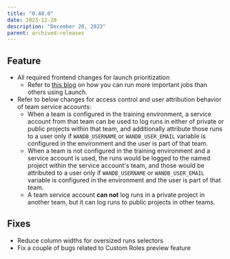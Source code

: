 ```yaml
---
title: "0.48.0"
date: 2023-12-20
description: "December 20, 2023"
parent: archived-releases
---
```



<Warning>
<Text/>
</Warning>

## Feature

* All required frontend changes for launch prioritization
  * Refer to [this blog](https://wandb.ai/wandb_fc/launch-releases/reports/Introducing-Priority-Based-Job-Management-with-W-B-Launch--Vmlldzo2MzE2NjI2) on how you can run more important jobs than others using Launch. 
* Refer to below changes for access control and user attribution behavior of team service accounts:
  * When a team is configured in the training environment, a service account from that team can be used to log runs in either of private or public projects within that team, and additionally attribute those runs to a user only if `WANDB_USERNAME` or `WANDB_USER_EMAIL` variable is configured in the environment and the user is part of that team.
  * When a team is not configured in the training environment and a service account is used, the runs would be logged to the named project within the service account's team, and those would be attributed to a user only if `WANDB_USERNAME` or `WANDB_USER_EMAIL` variable is configured in the environment and the user is part of that team.
  * A team service account **can not** log runs in a private project in another team, but it can log runs to public projects in other teams.

## Fixes

 * Reduce column widths for oversized runs selectors
 * Fix a couple of bugs related to Custom Roles preview feature
